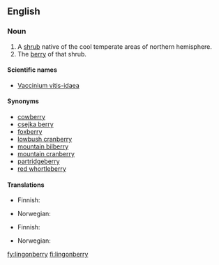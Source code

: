 {{wikipedia|vaccinium vitis-idaea}}
==English==

===Noun===
{{en-noun|lingonberries}}

# A [[shrub]] native of the cool temperate areas of northern hemisphere.
# The [[berry]] of that shrub.

====Scientific names====
* [[Vaccinium vitis-idaea]]

====Synonyms====
* [[cowberry]]
* [[csejka berry]]
* [[foxberry]]
* [[lowbush cranberry]]
* [[mountain bilberry]]
* [[mountain cranberry]]
* [[partridgeberry]]
* [[red whortleberry]]

====Translations====
{{trans-top|shrub}}
*Finnish: {{t+|fi|puolukka}}
{{trans-mid}}
* Norwegian: {{t|no|tyttebærlyng|m}}
{{trans-bottom}}

{{trans-top|berry}}
*Finnish: {{t+|fi|puolukka}}
{{trans-mid}}
* Norwegian: {{t|no|tyttebær|n}}
{{trans-bottom}}

[[fy:lingonberry]]
[[fi:lingonberry]]